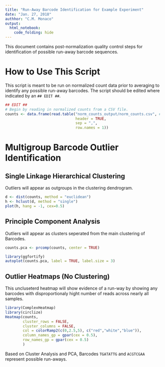 ---
title: "Run-Away Barcode Identification for Example Experiment"
date: "Jan. 27, 2018"
authhor: "C.M. Monaco"
output:
  html_notebook:
    code_folding: hide
---

This document contains post-normalization quality control steps for identification of possible run-away barcode sequences.

# How to Use This Script

This script is meant to be run on normalized count data prior to averaging to identify any possible run-away barcodes. The script should be edited where indicated by an `## EDIT ##`.

```{r}
## EDIT ##
# Begin by reading in normalized counts from a CSV file.
counts <- data.frame(read.table("norm_counts_output/norm_counts.csv", # <- change path to location of norm
                                header = TRUE,
                                sep = ",",
                                row.names = 1))
```

# Multigroup Barcode Outlier Identification

## Single Linkage Hierarchical Clustering

Outliers will appear as outgroups in the clustering dendrogram.

```{r, fig.width=10}
d <- dist(counts, method = "euclidean")
h <- hclust(d, method = "single")
plot(h, hang = -1, cex=0.5)
```

## Principle Component Analysis

Outliers will appear as clusters seperated from the main clustering of Barcodes.

```{r}
counts.pca <- prcomp(counts, center = TRUE)

library(ggfortify)
autoplot(counts.pca, label = TRUE, label.size = 3)
```

## Outlier Heatmaps (No Clustering)

This uncluseterd heatmap will show evidence of a run-way by showing any barcodes with disproportionaly hight number of reads across nearly all samples.

```{r, fig.width=10}
library(ComplexHeatmap)
library(circlize)
Heatmap(counts,
        cluster_rows = FALSE,
        cluster_columns = FALSE,
        col = colorRamp2(c(0,2.5,5), c("red","white","blue")),
        column_names_gp = gpar(cex = 0.5),
        row_names_gp = gpar(cex = 0.5)
        )
```

Based on Cluster Analysis and PCA, Barcodes `TGATATTG` and `ACGTCGAA` represent possible run-aways.